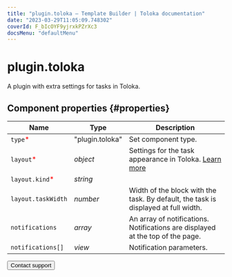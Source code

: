 ```yaml
---
title: "plugin.toloka — Template Builder | Toloka documentation"
date: "2023-03-29T11:05:09.748302"
coverId: F_bIcOYF9yjrxkPZrXc3
docsMenu: "defaultMenu"
---
```



# plugin.toloka

A plugin with extra settings for tasks in Toloka.

## Component properties {#properties}

**Name** | **Type** | **Description**
----- | ----- | -----
`type`<span style="color: red">\*</span> | "plugin.toloka" | Set component type.
`layout`<span style="color: red">\*</span> | _object_ | Settings for the task appearance in Toloka. [Learn more](/docs/template-builder/operations/set-plugin-toloka)
`layout.kind`<span style="color: red">\*</span> | _string_ | <PluginTolokaTable1/>
`layout.taskWidth` | _number_ | Width of the block with the task. By default, the task is displayed at full width.
`notifications` | _array_ | An array of notifications. Notifications are displayed at the top of the page.
`notifications[]` | _view_ | Notification parameters.

<Button themeColor="light" view="default" size="l" type="link" url="/docs/guide/troubleshooting/support?form-source=template-builder-reference-plugin-toloka">Contact support</Button>